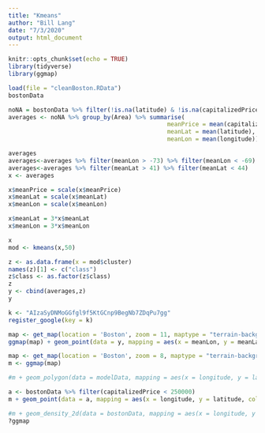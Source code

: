 ```yaml
---
title: "Kmeans"
author: "Bill Lang"
date: "7/3/2020"
output: html_document
---
```


```r
knitr::opts_chunk$set(echo = TRUE)
library(tidyverse)
library(ggmap)
```

```r
load(file = "cleanBoston.RData")
bostonData
```

```r
noNA = bostonData %>% filter(!is.na(latitude) & !is.na(capitalizedPrice))
averages <- noNA %>% group_by(Area) %>% summarise(
                                             meanPrice = mean(capitalizedPrice),
                                             meanLat = mean(latitude),
                                             meanLon = mean(longitude)) %>% select(-Area)

averages
averages<-averages %>% filter(meanLon > -73) %>% filter(meanLon < -69)
averages<-averages %>% filter(meanLat > 41) %>% filter(meanLat < 44)
x <- averages

x$meanPrice = scale(x$meanPrice)
x$meanLat = scale(x$meanLat)
x$meanLon = scale(x$meanLon)

x$meanLat = 3*x$meanLat
x$meanLon = 3*x$meanLon

x
mod <- kmeans(x,50)

z <- as.data.frame(x = mod$cluster)  
names(z)[1] <- c("class")
z$class <- as.factor(z$class)
z
y <- cbind(averages,z)
y
```




```r
k <- "AIzaSyDNMoGGfgl9f5KtGCnp9BegNb7ZDqPu7gg"
register_google(key = k)
```


```r
map <- get_map(location = 'Boston', zoom = 11, maptype = "terrain-background", source = 'google', color = 'color')
ggmap(map) + geom_point(data = y, mapping = aes(x = meanLon, y = meanLat,color = factor(class)), size = 2) + theme(legend.position = "none")
```

```r
map <- get_map(location = 'Boston', zoom = 8, maptype = "terrain-background", source = 'google', color = 'color')
m <- ggmap(map)
```


```r
#m + geom_polygon(data = modelData, mapping = aes(x = longitude, y = latitude, fill = capitalizedPrice, group = Area), color = "red", alpha= 0.5)

a <- bostonData %>% filter(capitalizedPrice < 250000)
m + geom_point(data = a, mapping = aes(x = longitude, y = latitude, color = capitalizedPrice)) + scale_colour_gradient(low = "white", high = "blue")

#m + geom_density_2d(data = bostonData, mapping = aes(x = longitude, y = latitude, alpha = capitalizedPrice))
?ggmap
```

